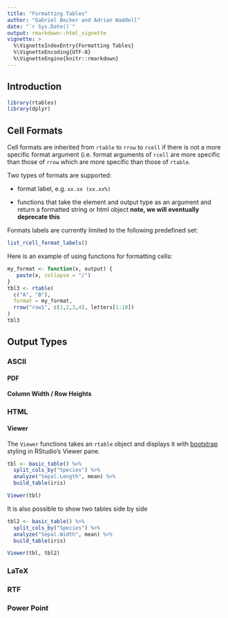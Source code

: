 ```yaml
---
title: "Formatting Tables"
author: "Gabriel Becker and Adrian Waddell"
date: "`r Sys.Date()`"
output: rmarkdown::html_vignette
vignette: >
  %\VignetteIndexEntry{Formatting Tables}
  %\VignetteEncoding{UTF-8}
  %\VignetteEngine{knitr::rmarkdown}
---
```


## Introduction


```r
library(rtables)
library(dplyr)
```

## Cell Formats


Cell formats are inherited from `rtable` to `rrow` to `rcell` if there is not a
more specific format argument (i.e. format arguments of `rcell` are more
specific than those of `rrow` which are more specific than those of `rtable`.

Two types of formats are supported:

* format label, e.g. `xx.xx (xx.xx%)`

* functions that take the element and output type as an argument and return a 
formatted string or html object **note, we will eventually deprecate this**

Formats labels are currently limited to the following predefined set:

```r
list_rcell_format_labels()
```

Here is an example of using functions for formatting cells:

```r
my_format <- function(x, output) {
   paste(x, collapse = "/")
}
tbl3 <- rtable(
  c("A", "B"),
  format = my_format,
  rrow("row1", c(1,2,3,4), letters[1:10])
)
tbl3
```

## Output Types

### ASCII

#### PDF

#### Column Width / Row Heights

### HTML

#### Viewer

The `Viewer` functions takes an `rtable` object and displays it with
[bootstrap](https://getbootstrap.com/) styling in RStudio's Viewer pane.

```r
tbl <- basic_table() %>%
  split_cols_by("Species") %>%
  analyze("Sepal.Length", mean) %>%
  build_table(iris)

Viewer(tbl)
```

It is also possible to show two tables side by side

```r
tbl2 <- basic_table() %>%
  split_cols_by("Species") %>%
  analyze("Sepal.Width", mean) %>%
  build_table(iris)

Viewer(tbl, tbl2)
```

### LaTeX

### RTF

### Power Point










